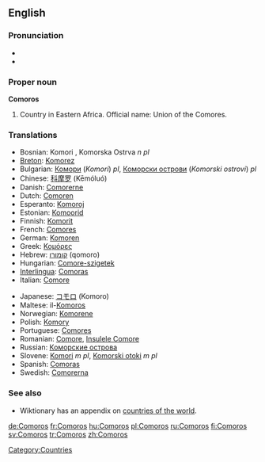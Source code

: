 ==English==

===Pronunciation===
*{{IPA|['kam.ə.ɹoʊz]}}
*{{audio|En-us-Comoros.ogg|Audio (US)}}

===Proper noun===
'''Comoros'''

# Country in Eastern Africa. Official name: Union of the Comores.

===Translations===
{{rfc-level|Translations at L3+ (AutoFormat would have corrected level of Translations)}}
{{top}}
*Bosnian: Komori {{m}}, Komorska Ostrva ''n pl''
*[[Breton]]: [[Komorez]]
*Bulgarian: [[Комори]] (''Komori'') ''pl'', [[Коморски острови]] (''Komorski ostrovi'') ''pl''
*Chinese: [[科摩罗]] (Kēmóluó)
*Danish: [[Comorerne]]
*Dutch: [[Comoren]]
*Esperanto: [[Komoroj]]
*Estonian: [[Komoorid]]
*Finnish: [[Komorit]]
*French: [[Comores]]
*German: [[Komoren]]
*Greek: [[Κομόρες]]
*Hebrew: [[קומורו]] (qomoro)
*Hungarian: [[Comore-szigetek]]
*[[Interlingua]]: [[Comoras]]
*Italian: [[Comore]]
{{mid}}
*Japanese: [[コモロ]] (Komoro)
*Maltese: il-[[Komoros]]
*Norwegian: [[Komorene]]
*Polish: [[Komory]]
*Portuguese: [[Comores]]
*Romanian: [[Comore]], [[Insulele Comore]]
*Russian: [[Коморские острова]]
*Slovene: [[Komori]] ''m pl'', [[Komorski otoki]] ''m pl''
*Spanish: [[Comoras]]
*Swedish: [[Comorerna]]
{{bottom}}

===See also===
* Wiktionary has an appendix on [[Appendix:Countries of the world|countries of the world]].
{{projectlinks
|wikipedia
|source
|page2=CIA World Fact Book, 2004/Comoros
|label2=Comoros, CIA World Fact Book 2004
|commons
|commons
|page4=Atlas of Comoros
|news
|page5=Portal:Comoros
}}

[[Category:Countries]]

[[de:Comoros]]
[[fr:Comoros]]
[[hu:Comoros]]
[[pl:Comoros]]
[[ru:Comoros]]
[[fi:Comoros]]
[[sv:Comoros]]
[[tr:Comoros]]
[[zh:Comoros]]